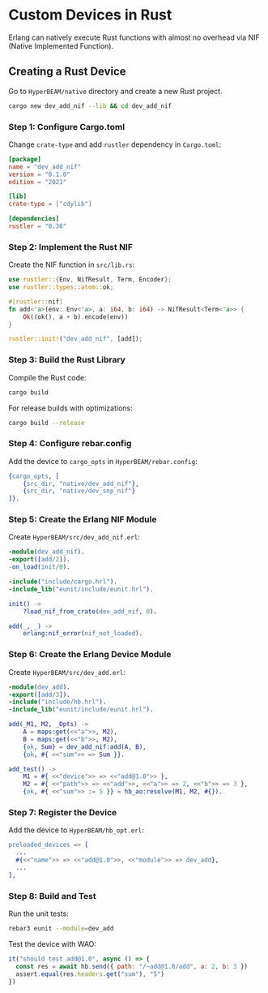 # Custom Devices in Rust

Erlang can natively execute Rust functions with almost no overhead via NIF (Native Implemented Function).

## Creating a Rust Device

Go to `HyperBEAM/native` directory and create a new Rust project.

```bash
cargo new dev_add_nif --lib && cd dev_add_nif
```

### Step 1: Configure Cargo.toml

Change `crate-type` and add `rustler` dependency in `Cargo.toml`:

```toml
[package]
name = "dev_add_nif"
version = "0.1.0"
edition = "2021"

[lib]
crate-type = ["cdylib"]

[dependencies]
rustler = "0.36"
```

### Step 2: Implement the Rust NIF

Create the NIF function in `src/lib.rs`:

```rust
use rustler::{Env, NifResult, Term, Encoder};
use rustler::types::atom::ok;

#[rustler::nif]
fn add<'a>(env: Env<'a>, a: i64, b: i64) -> NifResult<Term<'a>> {
    Ok((ok(), a + b).encode(env))
}

rustler::init!("dev_add_nif", [add]);
```

### Step 3: Build the Rust Library

Compile the Rust code:

```bash
cargo build
```

For release builds with optimizations:

```bash
cargo build --release
```

### Step 4: Configure rebar.config

Add the device to `cargo_opts` in `HyperBEAM/rebar.config`:

```erlang
{cargo_opts, [
    {src_dir, "native/dev_add_nif"},
    {src_dir, "native/dev_snp_nif"}
]}.
```

### Step 5: Create the Erlang NIF Module

Create `HyperBEAM/src/dev_add_nif.erl`:

```erlang
-module(dev_add_nif).
-export([add/2]).
-on_load(init/0).

-include("include/cargo.hrl").
-include_lib("eunit/include/eunit.hrl").

init() ->
    ?load_nif_from_crate(dev_add_nif, 0).

add(_, _) ->
    erlang:nif_error(nif_not_loaded).
```

### Step 6: Create the Erlang Device Module

Create `HyperBEAM/src/dev_add.erl`:

```erlang
-module(dev_add).
-export([add/3]).
-include("include/hb.hrl").
-include_lib("eunit/include/eunit.hrl").

add(_M1, M2, _Opts) ->
    A = maps:get(<<"a">>, M2),
    B = maps:get(<<"b">>, M2),
    {ok, Sum} = dev_add_nif:add(A, B),
    {ok, #{ <<"sum">> => Sum }}.

add_test() ->
    M1 = #{ <<"device">> => <<"add@1.0">> },
    M2 = #{ <<"path">> => <<"add">>, <<"a">> => 2, <<"b">> => 3 },
    {ok, #{ <<"sum">> := 5 }} = hb_ao:resolve(M1, M2, #{}).
```

### Step 7: Register the Device

Add the device to `HyperBEAM/hb_opt.erl`:

```erlang
preloaded_devices => [
  ...
  #{<<"name">> => <<"add@1.0">>, <<"module">> => dev_add},
  ...
],
```

### Step 8: Build and Test

Run the unit tests:

```bash
rebar3 eunit --module=dev_add
```

Test the device with WAO:

```js
it("should test add@1.0", async () => {
  const res = await hb.send({ path: "/~add@1.0/add", a: 2, b: 3 })
  assert.equal(res.headers.get("sum"), "5")
})
```

